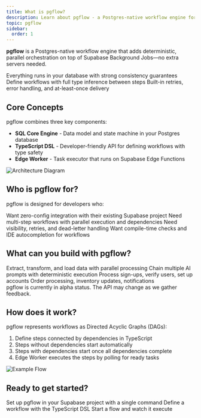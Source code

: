 ```yaml
---
title: What is pgflow?
description: Learn about pgflow - a Postgres-native workflow engine for defining, managing, and executing DAG-based workflows within your Supabase project
topic: pgflow
sidebar:
  order: 1
---
```



<NotProductionReady />

**pgflow** is a Postgres-native workflow engine that adds deterministic, parallel orchestration on top of Supabase Background Jobs—no extra servers needed.

<CardGrid>
  <Card title="Postgres-First" icon="star">
    Everything runs in your database with strong consistency guarantees
  </Card>
  <Card title="Type-Safe DSL" icon="seti:typescript">
    Define workflows with full type inference between steps
  </Card>
  <Card title="Reliable Execution" icon="rocket">
    Built-in retries, error handling, and at-least-once delivery
  </Card>
</CardGrid>

## Core Concepts

pgflow combines three key components:

- **SQL Core Engine** - Data model and state machine in your Postgres database
- **TypeScript DSL** - Developer-friendly API for defining workflows with type safety
- **Edge Worker** - Task executor that runs on Supabase Edge Functions

![Architecture Diagram](https://mermaid.ink/img/pako:eNpVUcFqwzAM_RWhc0MXtvWQKaXQMbZD2GG3YQxZtVMTN44xtrMspd9eJWmXFYQs6el9PTHYNjNDQR5YC4pMZ6DYuN2jLmrZm0NDXMDztQJi9n0NLfbOaDnIh2R0oazY1M6K6hIrUbN67kFyEt1xYj-uWVi0YpukfPeEu6QKI7qOOlTjYJ1TtO0sWnS_FmQtfZAjzZZkTz0F4nNw0I3MnJIdQoAGxhMBnXc3qFFVIPm0_3oNK_fPQdgWEiXiHYA-OfEH7j24hjFYuFRorTc0LIQX-nWBnRd6JGnPnmf8I-QHx_Uf-dLVyq4Xt4JLwchI-Lm5uTmx8vS9Hfp8K29H6-9H-wcXd5Kz?type=png)

## Who is pgflow for?

pgflow is designed for developers who:

<CardGrid columns={2}>
  <Card title="Use Supabase" icon="puzzle">
    Want zero-config integration with their existing Supabase project
  </Card>
  <Card title="Build Complex Workflows" icon="random">
    Need multi-step workflows with parallel execution and dependencies
  </Card>
  <Card title="Value Reliability" icon="rocket">
    Need visibility, retries, and dead-letter handling
  </Card>
  <Card title="Prefer Type Safety" icon="approve-check">
    Want compile-time checks and IDE autocompletion for workflows
  </Card>
</CardGrid>

## What can you build with pgflow?

<CardGrid columns={2}>
  <Card title="Data Processing" icon="document">
    Extract, transform, and load data with parallel processing
  </Card>
  <Card title="AI Workflows" icon="bot">
    Chain multiple AI prompts with deterministic execution
  </Card>
  <Card title="User Onboarding" icon="user">
    Process sign-ups, verify users, set up accounts
  </Card>
  <Card title="E-commerce" icon="shopping-cart">
    Order processing, inventory updates, notifications
  </Card>
</CardGrid>

<Aside type="caution" title="Alpha Status">
  pgflow is currently in alpha status. The API may change as we gather feedback.
</Aside>

## How does it work?

pgflow represents workflows as Directed Acyclic Graphs (DAGs):

1. Define steps connected by dependencies in TypeScript
2. Steps without dependencies start automatically
3. Steps with dependencies start once all dependencies complete
4. Edge Worker executes the steps by polling for ready tasks

![Example Flow](https://raw.githubusercontent.com/pgflow-dev/pgflow/main/pkgs/core/assets/example-flow.svg)

## Ready to get started?

<CardGrid>
  <LinkCard title="Install pgflow" href="/pgflow/getting-started/install-pgflow/" icon="seti:powershell">
    Set up pgflow in your Supabase project with a single command
  </LinkCard>
  <LinkCard title="Create your first flow" href="/pgflow/getting-started/create-first-flow/" icon="seti:typescript">
    Define a workflow with the TypeScript DSL
  </LinkCard>
  <LinkCard title="Trigger and monitor" href="/pgflow/getting-started/trigger-and-monitor/" icon="open-book">
    Start a flow and watch it execute
  </LinkCard>
</CardGrid>

